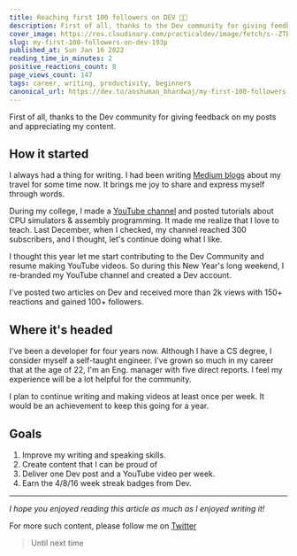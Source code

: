 ```yaml
---
title: Reaching first 100 followers on DEV 🎉🚀
description: First of all, thanks to the Dev community for giving feedback on my posts and appreciating my...
cover_image: https://res.cloudinary.com/practicaldev/image/fetch/s--ZTPzVFWr--/c_imagga_scale,f_auto,fl_progressive,h_420,q_auto,w_1000/https://dev-to-uploads.s3.amazonaws.com/uploads/articles/f0p77sgisqenhmm0apdp.jpg
slug: my-first-100-followers-on-dev-193p
published_at: Sun Jan 16 2022
reading_time_in_minutes: 2
positive_reactions_count: 8
page_views_count: 147
tags: career, writing, productivity, beginners
canonical_url: https://dev.to/anshuman_bhardwaj/my-first-100-followers-on-dev-193p
---
```


First of all, thanks to the Dev community for giving feedback on my posts and appreciating my content. 

## How it started

I always had a thing for writing. I had been writing [Medium blogs](https://medium.com/@anshuman-bhardwaj) about my travel for some time now. It brings me joy to share and express myself through words.

During my college, I made a [YouTube channel](https://www.youtube.com/channel/UC9-rIQbbBVxJyTIWPdhK4YA) and posted tutorials about CPU simulators & assembly programming. It made me realize that I love to teach. Last December, when I checked, my channel reached 300 subscribers, and I thought, let's continue doing what I like. 

I thought this year let me start contributing to the Dev Community and resume making YouTube videos. So during this New Year's long weekend, I re-branded my YouTube channel and created a Dev account.

I've posted two articles on Dev and received more than 2k views with 150+ reactions and gained 100+ followers.

## Where it's headed

I've been a developer for four years now. Although I have a CS degree, I consider myself a self-taught engineer. I've grown so much in my career that at the age of 22, I'm an Eng. manager with five direct reports. I feel my experience will be a lot helpful for the community.

I plan to continue writing and making videos at least once per week. It would be an achievement to keep this going for a year.

## Goals

1. Improve my writing and speaking skills.
2. Create content that I can be proud of
3. Deliver one Dev post and a YouTube video per week. 
4. Earn the 4/8/16 week streak badges from Dev. 

---

_I hope you enjoyed reading this article as much as I enjoyed writing it!_

For more such content, please follow me on [Twitter](https://twitter.com/sun_anshuman)

> Until next time

 

    